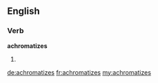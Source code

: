 ==English==

===Verb===
'''achromatizes'''

# {{third-person singular of|achromatize}}

[[de:achromatizes]]
[[fr:achromatizes]]
[[my:achromatizes]]